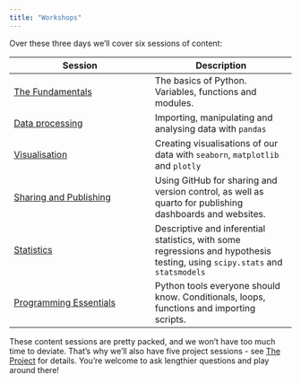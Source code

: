 ```yaml
---
title: "Workshops"
---
```


Over these three days we'll cover six sessions of content:

| Session | Description |
| --- | --- |
| [The Fundamentals](./1%20-%20Fundamentals.qmd) | The basics of Python. Variables, functions and modules.
| [Data processing](./2%20-%20Data%20processing.qmd) | Importing, manipulating and analysing data with `pandas` |
| [Visualisation](./3%20-%20Visualisation.qmd) | Creating visualisations of our data with `seaborn`, `matplotlib` and `plotly`
| [Sharing and Publishing](./4%20-%20Sharing%20and%20Publishing.qmd) | Using GitHub for sharing and version control, as well as quarto for publishing dashboards and websites. |
| [Statistics](./5%20-%20Statistics.qmd) | Descriptive and inferential statistics, with some regressions and hypothesis testing, using `scipy.stats` and `statsmodels` |
| [Programming Essentials](./6%20-%20Programming.qmd) | Python tools everyone should know. Conditionals, loops, functions and importing scripts. |

These content sessions are pretty packed, and we won't have too much time to deviate. That's why we'll also have five project sessions - see [The Project](../Projects/details.qmd) for details. You're welcome to ask lengthier questions and play around there!